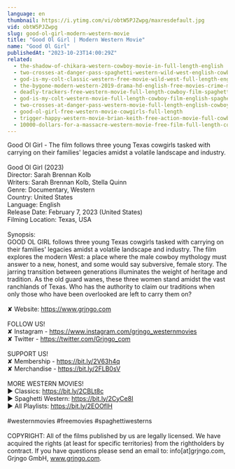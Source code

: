 ```yaml
---
language: en
thumbnail: https://i.ytimg.com/vi/obtW5PJZwpg/maxresdefault.jpg
vid: obtW5PJZwpg
slug: good-ol-girl-modern-western-movie
title: "Good Ol Girl | Modern Western Movie"
name: "Good Ol Girl"
publishedAt: "2023-10-23T14:00:29Z"
related:
  - the-shadow-of-chikara-western-cowboy-movie-in-full-length-english
  - two-crosses-at-danger-pass-spaghetti-western-wild-west-english-cowboys-full-length
  - god-is-my-colt-classic-western-free-movie-wild-west-full-length-english
  - the-bygone-modern-western-2019-drama-hd-english-free-movies-crime-mystery
  - deadly-trackers-free-western-movie-full-length-cowboy-film-spaghetti-western-free-movie
  - god-is-my-colt-western-movie-full-length-cowboy-film-english-spaghetti-italo-western
  - two-crosses-at-danger-pass-western-movie-full-length-english-cowboy-film
  - good-ol-girl-free-western-movie-cowgirls-full-length
  - trigger-happy-western-movie-brian-keith-free-action-movie-full-cowboy-films-full-movies
  - 10000-dollars-for-a-massacre-western-movie-free-film-full-length-cowboy-films-english
---
```


Good Ol Girl - The film follows three young Texas cowgirls tasked with carrying on their families' legacies amidst a volatile landscape and industry.<br />
<br />
Good Ol Girl (2023)<br />
Director: Sarah Brennan Kolb<br />
Writers: Sarah Brennan Kolb, Stella Quinn<br />
Genre: Documentary, Western<br />
Country: United States<br />
Language: English<br />
Release Date: February 7, 2023 (United States)<br />
Filming Location: Texas, USA<br />
<br />
Synopsis:<br />
GOOD OL GIRL follows three young Texas cowgirls tasked with carrying on their families' legacies amidst a volatile landscape and industry. The film explores the modern West: a place where the male cowboy mythology must answer to a new, honest, and some would say subversive, female story. The jarring transition between generations illuminates the weight of heritage and tradition. As the old guard wanes, these three women stand amidst the vast ranchlands of Texas. Who has the authority to claim our traditions when only those who have been overlooked are left to carry them on?<br />
<br />
✘ Website: https://www.grjngo.com<br />
<br />
FOLLOW US!<br />
✘ Instagram - https://www.instagram.com/grjngo_westernmovies<br />
✘ Twitter - https://twitter.com/Grjngo_com<br />
<br />
SUPPORT US!<br />
✘ Membership - https://bit.ly/2V63h4q<br />
✘ Merchandise - https://bit.ly/2FLB0sV<br />
<br />
MORE WESTERN MOVIES! <br />
► Classics: https://bit.ly/2CBLt8c <br />
► Spaghetti Western: https://bit.ly/2CyCe8I <br />
► All Playlists: https://bit.ly/2EOOfIH <br />
<br />
#westernmovies #freemovies #spaghettiwesterns<br />
<br />
COPYRIGHT: All of the films published by us are legally licensed. We have acquired the rights (at least for specific territories) from the rightholders by contract. If you have questions please send an email to: info[at]grjngo.com, Grjngo GmbH, www.grjngo.com.